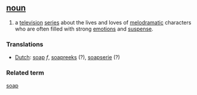 == [[noun]] == 
#a [[television]] [[series]] about the lives and loves of [[melodramatic]] characters who are often filled with strong [[emotion]]s and [[suspense]].

=== Translations ===
*[[Dutch]]: [[soap]] ''f'', [[soapreeks]] (?), [[soapserie]] (?)

===Related term===
[[soap]]